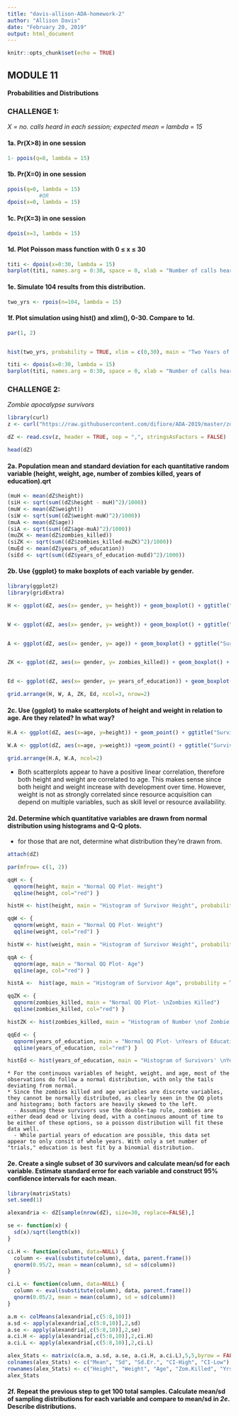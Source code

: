 ```yaml
---
title: "davis-allison-ADA-homework-2"
author: "Allison Davis"
date: "February 20, 2019"
output: html_document
---
```


```r
knitr::opts_chunk$set(echo = TRUE)
```

## MODULE 11
#### Probabilities and Distributions

### CHALLENGE 1:
*X = no. calls heard in each session;* *expected mean = lambda = 15*

#### 1a. Pr(X>8) in one session

``` r
1- ppois(q=8, lambda = 15)

```

#### 1b. Pr(X=0) in one session

```r
ppois(q=0, lambda = 15)
          #OR
dpois(x=0, lambda = 15)

```

#### 1c. Pr(X=3) in one session

```r
dpois(x=3, lambda = 15)

```
#### 1d. Plot Poisson mass function with 0 &le; x &le; 30

```r
titi <- dpois(x=0:30, lambda = 15)
barplot(titi, names.arg = 0:30, space = 0, xlab = "Number of calls heard", ylab = "Probability of calls heard", main = "Probability Mass Function")

```

#### 1e. Simulate 104 results from this distribution.

```r
two_yrs <- rpois(n=104, lambda = 15)

```

#### 1f. Plot simulation using hist() and xlim(), 0-30. Compare to 1d.

```r
par(1, 2)


hist(two_yrs, probability = TRUE, xlim = c(0,30), main = "Two Years of Field Work", xlab = "Number of titi calls heard", ylab = "Probability of hearing calls")

titi <- dpois(x=0:30, lambda = 15)
barplot(titi, names.arg = 0:30, space = 0, xlab = "Number of calls heard", ylab = "Probability of calls heard", main = "Probability Mass Function")

```

### CHALLENGE 2:
*Zombie apocalypse survivors*
```r
library(curl)
z <- curl("https://raw.githubusercontent.com/difiore/ADA-2019/master/zombies.csv")

dZ <- read.csv(z, header = TRUE, sep = ",", stringsAsFactors = FALSE)

head(dZ)

```


#### 2a. **Population** mean and standard deviation for each quantitative random variable (height, weight, age, number of zombies killed, years of education).qrt

```r

(muH <- mean(dZ$height))
(siH <- sqrt(sum((dZ$height - muH)^2)/1000))
(muW <- mean(dZ$weight))
(siW <- sqrt(sum((dZ$weight-muW)^2)/1000))
(muA <- mean(dZ$age))
(siA <- sqrt(sum((dZ$age-muA)^2)/1000))
(muZK <- mean(dZ$zombies_killed))
(siZK <- sqrt(sum((dZ$zombies_killed-muZK)^2)/1000))
(muEd <- mean(dZ$years_of_education))
(siEd <- sqrt(sum((dZ$years_of_education-muEd)^2)/1000))

```
#### 2b. Use {ggplot} to make boxplots of each variable by gender.

```r
library(ggplot2)
library(gridExtra)

H <- ggplot(dZ, aes(x= gender, y= height)) + geom_boxplot() + ggtitle("Survivor Height") + xlab("Gender") + ylab("Height")


W <- ggplot(dZ, aes(x= gender, y= weight)) + geom_boxplot() + ggtitle("Survivor Weight") + xlab("Gender") + ylab("Weight")


A <- ggplot(dZ, aes(x= gender, y= age)) + geom_boxplot() + ggtitle("Survivor Age") + xlab("Gender") + ylab("Age")


ZK <- ggplot(dZ, aes(x= gender, y= zombies_killed)) + geom_boxplot() + ggtitle("Survivor's Kill Count") + xlab("Gender") + ylab("Zombies Killed")


Ed <- ggplot(dZ, aes(x= gender, y= years_of_education)) + geom_boxplot() + ggtitle("Survivor Education") + xlab("Gender") + ylab("Years of Education")

grid.arrange(H, W, A, ZK, Ed, ncol=3, nrow=2)

```

#### 2c. Use {ggplot} to make scatterplots of height and weight in relation to age. Are they related? In what way?

```r
H.A <- ggplot(dZ, aes(x=age, y=height)) + geom_point() + ggtitle("Survivor Height by Age") + xlab("Age") + ylab("Height") 

W.A <- ggplot(dZ, aes(x=age, y=weight)) +geom_point() + ggtitle("Survivor Weight by Age") + xlab("Age") + ylab("Weight") 

grid.arrange(H.A, W.A, ncol=2)

```
  * Both scatterplots appear to have a positive linear correlation, therefore both height and weight are correlated to age. This makes sense since both height and weight increase with development over time. However, weight is not as strongly correlated since resource acquisition can depend on multiple variables, such as skill level or resource availability. 

#### 2d. Determine which quantitative variables are drawn from normal distribution using histograms and Q-Q plots. 
  * for those that are not, determine what distribution they're drawn from.
  
```r
attach(dZ)

par(mfrow= c(1, 2))

qqH <- {
  qqnorm(height, main = "Normal QQ Plot- Height")
  qqline(height, col="red") } 

histH <- hist(height, main = "Histogram of Survivor Height", probability = TRUE)

qqW <- {
  qqnorm(weight, main = "Normal QQ Plot- Weight")
  qqline(weight, col="red") }

histW <- hist(weight, main = "Histogram of Survivor Weight", probability = TRUE)

qqA <- {
  qqnorm(age, main = "Normal QQ Plot- Age")
  qqline(age, col="red") }

histA <-  hist(age, main = "Histogram of Survivor Age", probability = TRUE)

qqZK <- {
  qqnorm(zombies_killed, main = "Normal QQ Plot- \nZombies Killed")
  qqline(zombies_killed, col="red") }

histZK <- hist(zombies_killed, main = "Histogram of Number \nof Zombie Kills", probability = TRUE)

qqEd <- {
  qqnorm(years_of_education, main = "Normal QQ Plot- \nYears of Education")
  qqline(years_of_education, col="red") }

histEd <- hist(years_of_education, main = "Histogram of Survivors' \nYears of Education", probability = TRUE)

```
    * For the continuous variables of height, weight, and age, most of the observations do follow a normal distribution, with only the tails deviating from normal. 
    * Since the zombies killed and age variables are discrete variables, they cannot be normally distributed, as clearly seen in the QQ plots and histograms; both factors are heavily skewed to the left. 
      - Assuming these survivors use the double-tap rule, zombies are either dead dead or living dead, with a continuous amount of time to be either of these options, so a poisson distribution will fit these data well.
      - While partial years of education are possible, this data set appear to only consit of whole years. With only a set number of "trials," education is best fit by a binomial distribution.
    
#### 2e. Create a single subset of 30 survivors and calculate mean/sd for each variable. Estimate standard error for each variable and construct 95% confidence intervals for each mean. 

```r
library(matrixStats)
set.seed(1)

alexandria <- dZ[sample(nrow(dZ), size=30, replace=FALSE),]

se <- function(x) {
  sd(x)/sqrt(length(x))
}

ci.H <- function(column, data=NULL) {
  column <- eval(substitute(column), data, parent.frame())
  qnorm(0.95/2, mean = mean(column), sd = sd(column))
}

ci.L <- function(column, data=NULL) {
  column <- eval(substitute(column), data, parent.frame())
  qnorm(0.05/2, mean = mean(column), sd = sd(column))
}

a.m <- colMeans(alexandria[,c(5:8,10)])
a.sd <- apply(alexandria[,c(5:8,10)],2,sd)
a.se <- apply(alexandria[,c(5:8,10)],2,se)
a.ci.H <- apply(alexandria[,c(5:8,10)],2,ci.H)
a.ci.L <- apply(alexandria[,c(5:8,10)],2,ci.L)

alex_Stats <- matrix(c(a.m, a.sd, a.se, a.ci.H, a.ci.L),5,5,byrow = FALSE)
colnames(alex_Stats) <- c("Mean", "Sd", "Sd.Er.", "CI-High", "CI-Low")
rownames(alex_Stats) <- c("Height", "Weight", "Age", "Zom.Killed", "Yrs Ed")
alex_Stats

```

#### 2f. Repeat the previous step to get 100 total samples. Calculate mean/sd of sampling distributions for each variable and compare to mean/sd in *2e*. Describe distributions.


